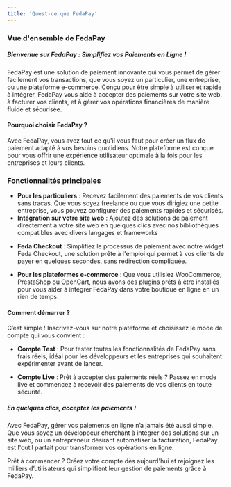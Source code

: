 ```yaml
---
title: 'Quest-ce que FedaPay'
---
```


### Vue d'ensemble de FedaPay

##### Bienvenue sur FedaPay : Simplifiez vos Paiements en Ligne !

FedaPay est une solution de paiement innovante qui vous permet de gérer facilement vos transactions, que vous soyez un particulier, une entreprise, ou une plateforme e-commerce. Conçu pour être simple à utiliser et rapide à intégrer, FedaPay vous aide à accepter des paiements sur votre site web, à facturer vos clients, et à gérer vos opérations financières de manière fluide et sécurisée.

#### Pourquoi choisir FedaPay ?

Avec FedaPay, vous avez tout ce qu'il vous faut pour créer un flux de paiement adapté à vos besoins quotidiens. Notre plateforme est conçue pour vous offrir une expérience utilisateur optimale à la fois pour les entreprises et leurs clients.


### Fonctionnalités principales

- **Pour les particuliers** : Recevez facilement des paiements de vos clients sans tracas. Que vous soyez freelance ou que vous dirigiez une petite entreprise, vous pouvez configurer des paiements rapides et sécurisés.
- **Intégration sur votre site web** : Ajoutez des solutions de paiement directement à votre site web en quelques clics avec nos bibliothèques compatibles avec divers langages et frameworks 

<CardGroup>

<Card title="Node.js"  />
<Card title="PHP" />
<Card title="Angular" />
<Card title="Ruby" />
<Card title="React.js" />

</CardGroup>

- **Feda Checkout** : Simplifiez le processus de paiement avec notre widget Feda Checkout, une solution prête à l'emploi qui permet à vos clients de payer en quelques secondes, sans redirection compliquée.

- **Pour les plateformes e-commerce** : Que vous utilisiez WooCommerce, PrestaShop ou OpenCart, nous avons des plugins prêts à être installés pour vous aider à intégrer FedaPay dans votre boutique en ligne en un rien de temps.

#### Comment démarrer ?

C’est simple ! Inscrivez-vous sur notre plateforme et choisissez le mode de compte qui vous convient :

- **Compte Test** : Pour tester toutes les fonctionnalités de FedaPay sans frais réels, idéal pour les développeurs et les entreprises qui souhaitent expérimenter avant de lancer.

- **Compte Live** : Prêt à accepter des paiements réels ? Passez en mode live et commencez à recevoir des paiements de vos clients en toute sécurité.

##### En quelques clics, acceptez les paiements !

Avec FedaPay, gérer vos paiements en ligne n’a jamais été aussi simple. Que vous soyez un développeur cherchant à intégrer des solutions sur un site web, ou un entrepreneur désirant automatiser la facturation, FedaPay est l'outil parfait pour transformer vos opérations en ligne.

Prêt à commencer ? Créez votre compte dès aujourd'hui et rejoignez les milliers d’utilisateurs qui simplifient leur gestion de paiements grâce à FedaPay.
